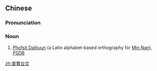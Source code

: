 {{also|普实台文}}
==Chinese==
{{zh-forms|s=普实台文}}
{{wikipedia|lang=zh}}

===Pronunciation===
{{zh-pron
|m=pǔshítáiwén
|mn=phó͘-si̍t tâi-bûn
|cat=n
}}

===Noun===
{{zh-noun}}

# [[Phofsit Daibuun]] (a Latin alphabet-based orthography for [[Min Nan]]), [[PSDB]]

[[zh:普實台文]]